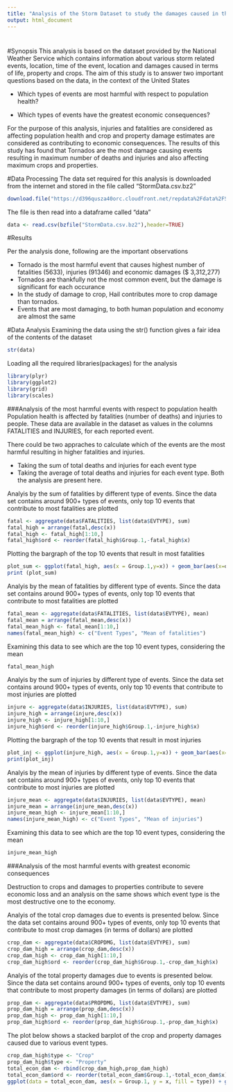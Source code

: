 ```yaml
---
title: "Analysis of the Storm Dataset to study the damages caused in the United States for various events"
output: html_document
---
```


#

#Synopsis
This analysis is based on the dataset provided by the National Weather Service which contains information about various storm related events, location, time of the event, location and damages caused in terms of life, property and crops. The aim of this study is to answer two important questions based on the data, in the context of the United States

- Which types of events are most harmful with respect to population health?

- Which types of events have the greatest economic consequences?

For the purpose of this analysis, injuries and fatalities are considered as affecting population health and crop and property damage estimates are considered as contributing to economic consequences.
The results of this study has found that Tornados are the most damage causing events resulting in maximum number of deaths and injuries and also affecting maximum crops and properties.

#Data Processing
The data set required for this analysis is downloaded from the internet and stored in the file called "StormData.csv.bz2"

```r
download.file("https://d396qusza40orc.cloudfront.net/repdata%2Fdata%2FStormData.csv.bz2", "StormData.csv.bz2", method="curl")
```

The file is then read into a dataframe called "data"

```r
data <- read.csv(bzfile("StormData.csv.bz2"),header=TRUE)
```

#Results

Per the analysis done, following are the important observations

- Tornado is the most harmful event that causes highest number of fatalities (5633), injuries (91346) and economic damages ($ 3,312,277)
- Tornados are thankfully not the most common event, but the damage is significant for each occurance
- In the study of damage to crop, Hail contributes more to crop damage than tornados.
- Events that are most damaging, to both human population and economy are almost the same 

#Data Analysis
Examining the data using the str() function gives a fair idea of the contents of the dataset

```r
str(data)
```

Loading all the required libraries(packages) for the analysis
```r
library(plyr)
library(ggplot2)
library(grid)
library(scales)
```

###Analysis of the most harmful events with respect to population health 
Population health is affected by fatalities (number of deaths) and injuries to people. These data are available in the dataset as values in the columns FATALITIES and INJURIES, for each reported event.

There could be two appraches to calculate which of the events are the most harmful resulting in higher fatalities and injuries.

- Taking the sum of total deaths and injuries for each event type
- Taking the average of total deaths and injuries for each event type.
Both the analysis are present here.

Analyis by the sum of fatalities by different type of events. Since the data set contains around 900+ types of events, only top 10 events that contribute to most fatalities are plotted

```r
fatal <- aggregate(data$FATALITIES, list(data$EVTYPE), sum)
fatal_high = arrange(fatal,desc(x))
fatal_high <- fatal_high[1:10,]
fatal_high$ord <- reorder(fatal_high$Group.1,-fatal_high$x)
```

Plotting the bargraph of the top 10 events that result in most fatalities

```r
plot_sum <- ggplot(fatal_high, aes(x = Group.1,y=x)) + geom_bar(aes(x=ord),data=fatal_high,stat = "identity")+labs(title = "Sum of Fatalities due to top 10 destructing event types", y = "Sum of Fatalities", x = "Event Types")+coord_flip()
print (plot_sum)
```

Analyis by the mean of fatalities by different type of events. Since the data set contains around 900+ types of events, only top 10 events that contribute to most fatalities are plotted

```r
fatal_mean <- aggregate(data$FATALITIES, list(data$EVTYPE), mean)
fatal_mean = arrange(fatal_mean,desc(x))
fatal_mean_high <- fatal_mean[1:10,]
names(fatal_mean_high) <- c("Event Types", "Mean of fatalities")
```

Examining this data to see which are the top 10 event types, considering the mean

```r
fatal_mean_high
```

Analyis by the sum of injuries by different type of events. Since the data set contains around 900+ types of events, only top 10 events that contribute to most injuries are plotted

```r
injure <- aggregate(data$INJURIES, list(data$EVTYPE), sum)
injure_high = arrange(injure,desc(x))
injure_high <- injure_high[1:10,]
injure_high$ord <- reorder(injure_high$Group.1,-injure_high$x)
```

Plotting the bargraph of the top 10 events that result in most injuries

```r
plot_inj <- ggplot(injure_high, aes(x = Group.1,y=x)) + geom_bar(aes(x=ord),data=injure_high,stat = "identity")+ggtitle("Sum of Injuries due to top 10 destructing event types")+xlab("Event Types")+ylab("Sum of Injuries")+coord_flip()
print(plot_inj)
```

Analyis by the mean of injuries by different type of events. Since the data set contains around 900+ types of events, only top 10 events that contribute to most injuries are plotted

```r
injure_mean <- aggregate(data$INJURIES, list(data$EVTYPE), mean)
injure_mean = arrange(injure_mean,desc(x))
injure_mean_high <- injure_mean[1:10,]
names(injure_mean_high) <- c("Event Types", "Mean of injuries")
```

Examining this data to see which are the top 10 event types, considering the mean

```r
injure_mean_high
```

###Analysis of the most harmful events with greatest economic consequences

Destruction to crops and damages to properties contribute to severe economic loss and an analysis on the same shows which event type is the most destructive one to the economy.

Analyis of the total crop damages due to events is presented below. Since the data set contains around 900+ types of events, only top 10 events that contribute to most crop damages (in terms of dollars) are plotted

```r
crop_dam <- aggregate(data$CROPDMG, list(data$EVTYPE), sum)
crop_dam_high = arrange(crop_dam,desc(x))
crop_dam_high <- crop_dam_high[1:10,]
crop_dam_high$ord <- reorder(crop_dam_high$Group.1,-crop_dam_high$x)
```

Analyis of the total property damages due to events is presented below. Since the data set contains around 900+ types of events, only top 10 events that contribute to most property damages (in terms of dollars) are plotted

```r
prop_dam <- aggregate(data$PROPDMG, list(data$EVTYPE), sum)
prop_dam_high = arrange(prop_dam,desc(x))
prop_dam_high <- prop_dam_high[1:10,]
prop_dam_high$ord <- reorder(prop_dam_high$Group.1,-prop_dam_high$x)
```

The plot below shows a stacked barplot of the crop and property damages caused due to various event types.

```r
crop_dam_high$type <- "Crop"
prop_dam_high$type <- "Property"
total_econ_dam <- rbind(crop_dam_high,prop_dam_high)
total_econ_dam$ord <- reorder(total_econ_dam$Group.1,-total_econ_dam$x)
ggplot(data = total_econ_dam, aes(x = Group.1, y = x, fill = type)) + geom_bar(aes(x=ord),data=total_econ_dam,stat="identity")+coord_flip()+labs(title = "Damages to Crop and Property by the top 10 event types", y = "Sum of damages", x = "Event Types", fill = "Type of Damage")+scale_y_continuous(labels = dollar)
```